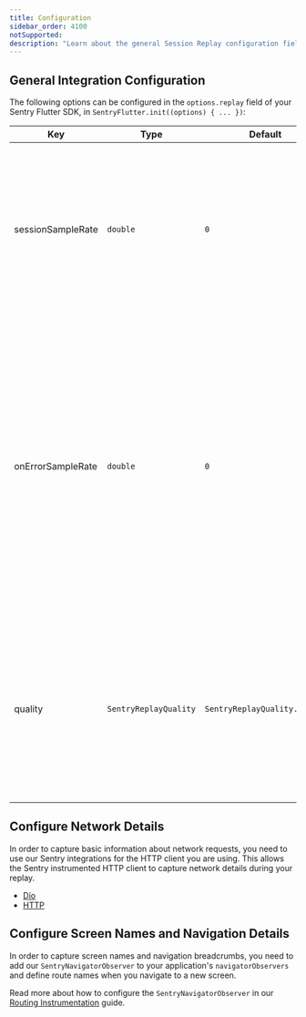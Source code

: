 ```yaml
---
title: Configuration
sidebar_order: 4100
notSupported:
description: "Learn about the general Session Replay configuration fields."
---
```


## General Integration Configuration

The following options can be configured in the `options.replay` field of your Sentry Flutter SDK, in `SentryFlutter.init((options) { ... })`:


| Key                      | Type     | Default | Description                                                                                                                                                                                                                                                       |
| ------------------------ | -------- | ------- | ----------------------------------------------------------------------------------------------------------------------------------------------------------------------------------------------------------------------------------------------------------------- |
| sessionSampleRate | `double` | `0`     | The sample rate for replays that begin recording immediately and last the entirety of the user's session. `1.0` collects all replays, and `0` collects none.                                                                                                      |
| onErrorSampleRate | `double` | `0`     | The sample rate for replays that are recorded when an error happens. This type of replay will record up to a minute of events prior to the error and continue recording until the session ends. `1.0` captures all sessions with an error, and `0` captures none. |
| quality | `SentryReplayQuality` | `SentryReplayQuality.medium` | Defines the image quality of the session replay. The higher the quality, the more accurate the replay will be, but also more data to transfer and more CPU load. |

## Configure Network Details

In order to capture basic information about network requests, you need to use our Sentry integrations for the HTTP client you are using.
This allows the Sentry instrumented HTTP client to capture network details during your replay.

- [Dio](/platforms/dart/integrations/dio/)
- [HTTP](/platforms/dart/integrations/http-integration/)

## Configure Screen Names and Navigation Details

In order to capture screen names and navigation breadcrumbs, you need to add our `SentryNavigatorObserver` to your application's `navigatorObservers` and define route names when you navigate to a new screen.

Read more about how to configure the `SentryNavigatorObserver` in our [Routing Instrumentation](/platforms/dart/guides/flutter/integrations/routing-instrumentation/#configure) guide.
